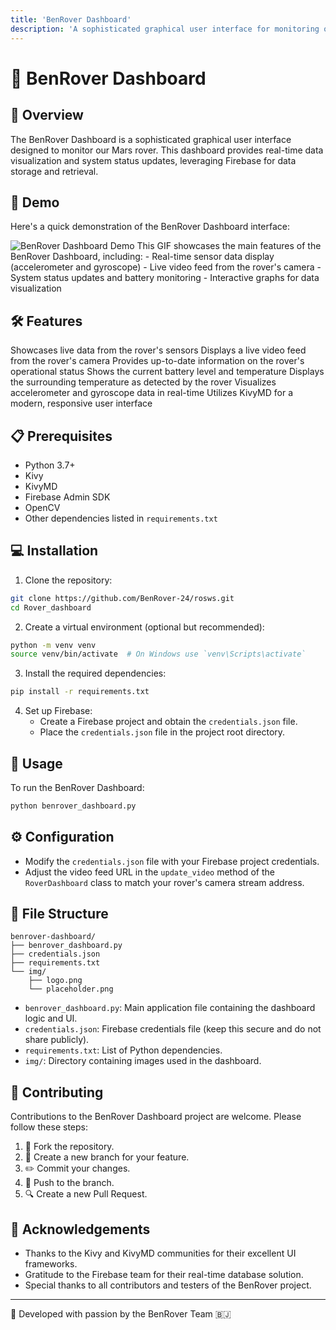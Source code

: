 ```yaml
---
title: 'BenRover Dashboard'
description: 'A sophisticated graphical user interface for monitoring our Mars rover'
---
```


# 🚀 BenRover Dashboard

## 🌟 Overview

The BenRover Dashboard is a sophisticated graphical user interface designed to monitor our Mars rover. This dashboard provides real-time data visualization and system status updates, leveraging Firebase for data storage and retrieval.

## 🎥 Demo

Here's a quick demonstration of the BenRover Dashboard interface:

<img src="./images/demo.gif" alt="BenRover Dashboard Demo" />

<Callout emoji="🔍">
  This GIF showcases the main features of the BenRover Dashboard, including:
  - Real-time sensor data display (accelerometer and gyroscope)
  - Live video feed from the rover's camera
  - System status updates and battery monitoring
  - Interactive graphs for data visualization
</Callout>

## 🛠️ Features

<CardGroup cols={2}>
  <Card title="📊 Real-time Data Display" icon="chart-line">
    Showcases live data from the rover's sensors
  </Card>
  <Card title="📹 Video Feed" icon="video">
    Displays a live video feed from the rover's camera
  </Card>
  <Card title="🚦 System Status" icon="traffic-light">
    Provides up-to-date information on the rover's operational status
  </Card>
  <Card title="🔋 Battery Monitoring" icon="battery-full">
    Shows the current battery level and temperature
  </Card>
  <Card title="🌡️ Ambient Temperature" icon="thermometer-half">
    Displays the surrounding temperature as detected by the rover
  </Card>
  <Card title="📈 Interactive Graphs" icon="chart-bar">
    Visualizes accelerometer and gyroscope data in real-time
  </Card>
  <Card title="📱 Responsive Design" icon="mobile-alt">
    Utilizes KivyMD for a modern, responsive user interface
  </Card>
</CardGroup>

## 📋 Prerequisites

- Python 3.7+
- Kivy
- KivyMD
- Firebase Admin SDK
- OpenCV
- Other dependencies listed in `requirements.txt`

## 💻 Installation

1. Clone the repository:

```bash
git clone https://github.com/BenRover-24/rosws.git
cd Rover_dashboard
```

2. Create a virtual environment (optional but recommended):

```bash
python -m venv venv
source venv/bin/activate  # On Windows use `venv\Scripts\activate`
```

3. Install the required dependencies:

```bash
pip install -r requirements.txt
```

4. Set up Firebase:
   - Create a Firebase project and obtain the `credentials.json` file.
   - Place the `credentials.json` file in the project root directory.

## 🚀 Usage

To run the BenRover Dashboard:

```bash
python benrover_dashboard.py
```

## ⚙️ Configuration

- Modify the `credentials.json` file with your Firebase project credentials.
- Adjust the video feed URL in the `update_video` method of the `RoverDashboard` class to match your rover's camera stream address.

## 📁 File Structure

```
benrover-dashboard/
├── benrover_dashboard.py
├── credentials.json
├── requirements.txt
└── img/
    ├── logo.png
    └── placeholder.png
```

- `benrover_dashboard.py`: Main application file containing the dashboard logic and UI.
- `credentials.json`: Firebase credentials file (keep this secure and do not share publicly).
- `requirements.txt`: List of Python dependencies.
- `img/`: Directory containing images used in the dashboard.

## 🤝 Contributing

Contributions to the BenRover Dashboard project are welcome. Please follow these steps:

1. 🍴 Fork the repository.
2. 🌿 Create a new branch for your feature.
3. ✏️ Commit your changes.
4. 🚀 Push to the branch.
5. 🔍 Create a new Pull Request.

## 🙏 Acknowledgements

- Thanks to the Kivy and KivyMD communities for their excellent UI frameworks.
- Gratitude to the Firebase team for their real-time database solution.
- Special thanks to all contributors and testers of the BenRover project.

---

🌟 Developed with passion by the BenRover Team 🇧🇯